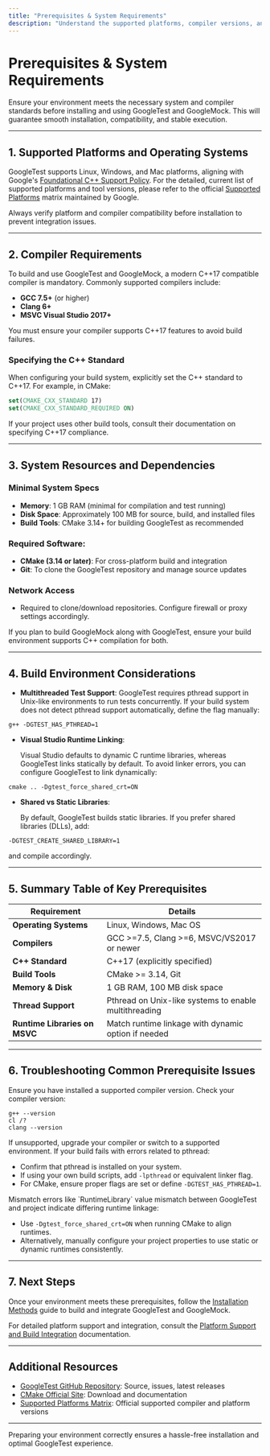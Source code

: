 ```yaml
---
title: "Prerequisites & System Requirements"
description: "Understand the supported platforms, compiler versions, and minimum C++ language standards required for GoogleTest and GoogleMock. This page clarifies system and compiler compatibility, ensuring a smooth installation experience and preventing common issues on unsupported environments."
---
```


# Prerequisites & System Requirements

Ensure your environment meets the necessary system and compiler standards before installing and using GoogleTest and GoogleMock. This will guarantee smooth installation, compatibility, and stable execution.

---

## 1. Supported Platforms and Operating Systems

GoogleTest supports Linux, Windows, and Mac platforms, aligning with Google's [Foundational C++ Support Policy](https://opensource.google/documentation/policies/cplusplus-support). For the detailed, current list of supported platforms and tool versions, please refer to the official [Supported Platforms](https://github.com/google/oss-policies-info/blob/main/foundational-cxx-support-matrix.md) matrix maintained by Google.

<Info>
Always verify platform and compiler compatibility before installation to prevent integration issues.
</Info>

---

## 2. Compiler Requirements

To build and use GoogleTest and GoogleMock, a modern C++17 compatible compiler is mandatory. Commonly supported compilers include:

- **GCC 7.5+** (or higher)
- **Clang 6+**
- **MSVC Visual Studio 2017+**

<Check>
You must ensure your compiler supports C++17 features to avoid build failures.
</Check>

### Specifying the C++ Standard

When configuring your build system, explicitly set the C++ standard to C++17. For example, in CMake:

```cmake
set(CMAKE_CXX_STANDARD 17)
set(CMAKE_CXX_STANDARD_REQUIRED ON)
```

If your project uses other build tools, consult their documentation on specifying C++17 compliance.

---

## 3. System Resources and Dependencies

### Minimal System Specs

- **Memory**: 1 GB RAM (minimal for compilation and test running)
- **Disk Space**: Approximately 100 MB for source, build, and installed files
- **Build Tools**: CMake 3.14+ for building GoogleTest as recommended

### Required Software:

- **CMake (3.14 or later)**: For cross-platform build and integration
- **Git**: To clone the GoogleTest repository and manage source updates

### Network Access

- Required to clone/download repositories. Configure firewall or proxy settings accordingly.

<Note>
If you plan to build GoogleMock along with GoogleTest, ensure your build environment supports C++ compilation for both.
</Note>

---

## 4. Build Environment Considerations

- **Multithreaded Test Support**: GoogleTest requires pthread support in Unix-like environments to run tests concurrently. If your build system does not detect pthread support automatically, define the flag manually:

```shell
g++ -DGTEST_HAS_PTHREAD=1
```

- **Visual Studio Runtime Linking**:

  Visual Studio defaults to dynamic C runtime libraries, whereas GoogleTest links statically by default. To avoid linker errors, you can configure GoogleTest to link dynamically:

```shell
cmake .. -Dgtest_force_shared_crt=ON
```

- **Shared vs Static Libraries**:

  By default, GoogleTest builds static libraries. If you prefer shared libraries (DLLs), add:

```shell
-DGTEST_CREATE_SHARED_LIBRARY=1
```

and compile accordingly.

---

## 5. Summary Table of Key Prerequisites

| Requirement                 | Details                                       |
| --------------------------- | --------------------------------------------- |
| **Operating Systems**       | Linux, Windows, Mac OS                        |
| **Compilers**               | GCC >=7.5, Clang >=6, MSVC/VS2017 or newer  |
| **C++ Standard**            | C++17 (explicitly specified)                 |
| **Build Tools**             | CMake >= 3.14, Git                           |
| **Memory & Disk**           | 1 GB RAM, 100 MB disk space                   |
| **Thread Support**          | Pthread on Unix-like systems to enable multithreading|
| **Runtime Libraries on MSVC**| Match runtime linkage with dynamic option if needed |

---

## 6. Troubleshooting Common Prerequisite Issues

<AccordionGroup title="Common Prerequisite Issues and Solutions">
<Accordion title="Compiler Does Not Support C++17">
Ensure you have installed a supported compiler version. Check your compiler version:

```shell
g++ --version
cl /?
clang --version
```

If unsupported, upgrade your compiler or switch to a supported environment.
</Accordion>
<Accordion title="Pthread Library Not Found on Unix">
If your build fails with errors related to pthread:

- Confirm that pthread is installed on your system.
- If using your own build scripts, add `-lpthread` or equivalent linker flag.
- For CMake, ensure proper flags are set or define `-DGTEST_HAS_PTHREAD=1`.
</Accordion>
<Accordion title="Visual Studio Linker Errors Related to Runtime Libraries">
Mismatch errors like `RuntimeLibrary` value mismatch between GoogleTest and project indicate differing runtime linkage:

- Use `-Dgtest_force_shared_crt=ON` when running CMake to align runtimes.
- Alternatively, manually configure your project properties to use static or dynamic runtimes consistently.
</Accordion>
</AccordionGroup>

---

## 7. Next Steps

Once your environment meets these prerequisites, follow the [Installation Methods](../setup-basics/installation-methods) guide to build and integrate GoogleTest and GoogleMock.

For detailed platform support and integration, consult the [Platform Support and Build Integration](../../overview/architecture-integration/platform-and-tool-integration) documentation.

---

## Additional Resources

- [GoogleTest GitHub Repository](https://github.com/google/googletest): Source, issues, latest releases
- [CMake Official Site](https://cmake.org/): Download and documentation
- [Supported Platforms Matrix](https://github.com/google/oss-policies-info/blob/main/foundational-cxx-support-matrix.md): Official supported compiler and platform versions

---

<Check>
Preparing your environment correctly ensures a hassle-free installation and optimal GoogleTest experience.
</Check>